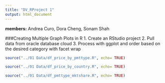 ```yaml
---
title: "DV_RProject 1"
output: html_document
---
```


**members:** Andrea Curo, Dora Cheng, Sonam Shah

###Creating Multiple Graph Plots in R
1. Create an RStudio project
2. Pull data from oracle database cloud
3. Process with ggplot and order based on the desired category with facet wrap

```r
source("../01 Data/df_price_by_pmttype.R", echo= TRUE)
```

```r
source("../01 Data/df_price_by_country.R", echo= TRUE)
```

```r
source("../01 Data/df_pmttype_mktshare.R", echo= TRUE)
```